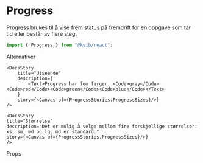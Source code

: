 
<Meta of={ProgressStories} />

# Progress

Progress brukes til å vise frem status på fremdrift for en oppgave som tar tid eller består av flere steg.

```jsx
import { Progress } from "@kvib/react";
```

<DocsHeading>Alternativer</DocsHeading>

<DocsContainer>

    <DocsStory
        title="Utseende"
        description={
            <Text>Progress har fem farger: <Code>gray</Code><Code>red</Code><Code>green</Code><Code>blue</Code></Text>
        }
        story={<Canvas of={ProgressStories.ProgressSizes}/>}
    />

    <DocsStory
    title="Størrelse"
    description="Det er mulig å velge mellom fire forskjellige størrelser: xs, sm, md og lg. md er standard."
    story={<Canvas of={ProgressStories.ProgressSizes}/>}
    />

</DocsContainer>

<DocsHeading>Props</DocsHeading>

<Canvas of={ProgressStories.Progress} />
<Controls of={ProgressStories.Progress} />
